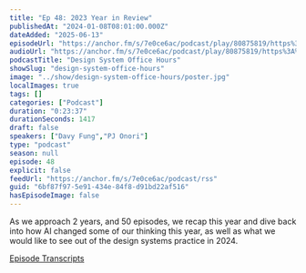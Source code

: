 ```yaml
---
title: "Ep 48: 2023 Year in Review"
publishedAt: "2024-01-08T08:01:00.000Z"
dateAdded: "2025-06-13"
episodeUrl: "https://anchor.fm/s/7e0ce6ac/podcast/play/80875819/https%3A%2F%2Fd3ctxlq1ktw2nl.cloudfront.net%2Fstaging%2F2024-0-6%2F362375648-44100-2-b96538f6ce565.m4a"
audioUrl: "https://anchor.fm/s/7e0ce6ac/podcast/play/80875819/https%3A%2F%2Fd3ctxlq1ktw2nl.cloudfront.net%2Fstaging%2F2024-0-6%2F362375648-44100-2-b96538f6ce565.m4a"
podcastTitle: "Design System Office Hours"
showSlug: "design-system-office-hours"
image: "../show/design-system-office-hours/poster.jpg"
localImages: true
tags: []
categories: ["Podcast"]
duration: "0:23:37"
durationSeconds: 1417
draft: false
speakers: ["Davy Fung","PJ Onori"]
type: "podcast"
season: null
episode: 48
explicit: false
feedUrl: "https://anchor.fm/s/7e0ce6ac/podcast/rss"
guid: "6bf87f97-5e91-434e-84f8-d91bd22af516"
hasEpisodeImage: false
---
```

As we approach 2 years, and 50 episodes, we recap this year and dive back into how AI changed some of our thinking this year, as well as what we would like to see out of the design systems practice in 2024.

[Episode Transcripts](https://docs.google.com/document/d/1eBPOj7pQJBKCsc4uWlMM1XwwfTOLiK7Av_qEbwu2F_M/edit?usp=sharing)
